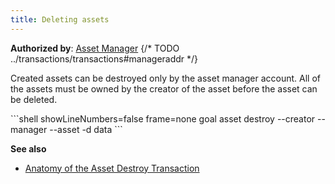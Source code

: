 ```yaml
---
title: Deleting assets
---
```



**Authorized by**: [Asset Manager](FUTURELINK)
{/* TODO ../transactions/transactions#manageraddr */}

Created assets can be destroyed only by the asset manager account. All of the assets must be owned by the creator of the asset before the asset can be deleted.

<Tabs syncKey='lang'>
  <TabItem label='Python' icon='seti:python'>
  	<RemoteCode
      src='https://raw.githubusercontent.com/algorandfoundation/devportal-code-examples/refs/heads/main/projects/python-examples/algokit_utils_py_examples/assets(ASA)/asset_delete.py'      
      snippet='ASSET_DESTROY_TRANSACTION'
      lang='py'
      title='Asset Delete Transaction'
      frame='none'
    />
  </TabItem>
  <TabItem label='JavaScript' icon='seti:typescript'>
    <RemoteCode
      src='https://raw.githubusercontent.com/algorandfoundation/devportal-code-examples/refs/heads/main/projects/typescript-examples/algokit-utils-ts/assets/asset-delete.ts'      
      snippet='ASSET_DESTROY_TRANSACTION'
      lang='py'
      title='Asset Delete Transaction'
      frame='none'
    />
  </TabItem>
  <TabItem label='Goal' icon='seti:laptop'>
    ```shell showLineNumbers=false frame=none
    goal asset destroy --creator <creator-address> --manager <asset-manager-address> --asset <asset-name> -d data 
    ```
  </TabItem>
</Tabs>

**See also**

- [Anatomy of the Asset Destroy Transaction](/concepts/transactions/types#destroy-an-asset)
